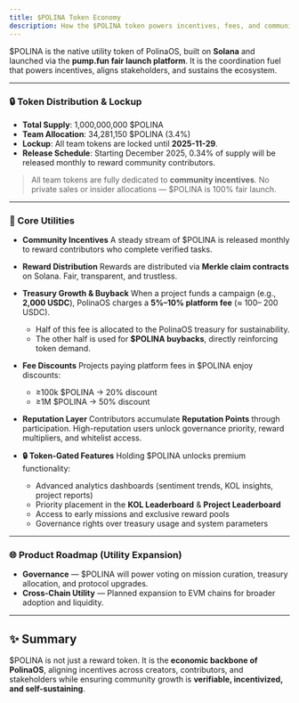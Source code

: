 ```yaml
---
title: $POLINA Token Economy
description: How the $POLINA token powers incentives, fees, and community growth in PolinaOS.
---
```

$POLINA is the native utility token of PolinaOS, built on **Solana** and launched via the **pump.fun fair launch platform**.
It is the coordination fuel that powers incentives, aligns stakeholders, and sustains the ecosystem.

---

### 🔒 Token Distribution & Lockup

- **Total Supply**: 1,000,000,000 $POLINA
- **Team Allocation**: 34,281,150 $POLINA (3.4%)
- **Lockup**: All team tokens are locked until **2025-11-29**.
- **Release Schedule**: Starting December 2025, 0.34% of supply will be released monthly to reward community contributors.

> All team tokens are fully dedicated to **community incentives**. No private sales or insider allocations — $POLINA is 100% fair launch.

---

### 📌 Core Utilities

- **Community Incentives**
  A steady stream of $POLINA is released monthly to reward contributors who complete verified tasks.

- **Reward Distribution**
  Rewards are distributed via **Merkle claim contracts** on Solana. Fair, transparent, and trustless.

- **Treasury Growth & Buyback**
  When a project funds a campaign (e.g., **2,000 USDC**), PolinaOS charges a **5%–10% platform fee** (≈ 100– 200 USDC).
  - Half of this fee is allocated to the PolinaOS treasury for sustainability.
  - The other half is used for **$POLINA buybacks**, directly reinforcing token demand.

- **Fee Discounts**
  Projects paying platform fees in $POLINA enjoy discounts:
  - ≥100k $POLINA → 20% discount
  - ≥1M $POLINA → 50% discount

- **Reputation Layer**
  Contributors accumulate **Reputation Points** through participation. High-reputation users unlock governance priority, reward multipliers, and whitelist access.

- **🔒 Token-Gated Features**
  Holding $POLINA unlocks premium functionality:
  - Advanced analytics dashboards (sentiment trends, KOL insights, project reports)
  - Priority placement in the **KOL Leaderboard** & **Project Leaderboard**
  - Access to early missions and exclusive reward pools
  - Governance rights over treasury usage and system parameters

---

### 🌐 Product Roadmap (Utility Expansion)

- **Governance** — $POLINA will power voting on mission curation, treasury allocation, and protocol upgrades.
- **Cross-Chain Utility** — Planned expansion to EVM chains for broader adoption and liquidity.

---

## ✨ Summary

$POLINA is not just a reward token.
It is the **economic backbone of PolinaOS**, aligning incentives across creators, contributors, and stakeholders while ensuring community growth is **verifiable, incentivized, and self-sustaining**.
